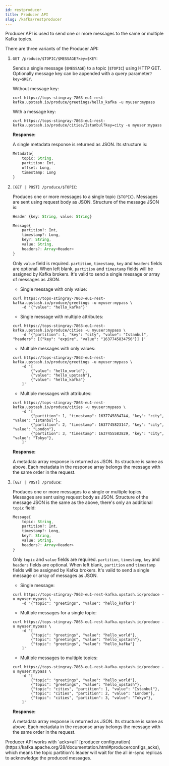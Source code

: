 ```yaml
---
id: restproducer
title: Producer API
slug: /kafka/restproducer
---
```


Producer API is used to send one or more messages to the same or multiple Kafka topics.

There are three variants of the Producer API:

1. `GET /produce/$TOPIC/$MESSAGE?key=$KEY`:

    Sends a single message (`$MESSAGE`) to a topic (`$TOPIC`) using HTTP GET. Optionally message key can be
    appended with a query parameter`?key=$KEY`.

    Without message key:

    ```shell
    curl https://tops-stingray-7863-eu1-rest-kafka.upstash.io/produce/greetings/hello_kafka -u myuser:mypass
    ```

    With a message key:

    ```shell
    curl https://tops-stingray-7863-eu1-rest-kafka.upstash.io/produce/cities/Istanbul?key=city -u myuser:mypass
    ```

    **Response:**

    A single metadata response is returned as JSON. Its structure is:

    ```typescript
    Metadata{
        topic: String,
        partition: Int,
        offset: Long,
        timestamp: Long
    }
    ```

2. `[GET | POST] /produce/$TOPIC`:

    Produces one or more messages to a single topic (`$TOPIC`). Messages are sent using request body as JSON.
    Structure of the message JSON is:

    ```typescript
    Header {key: String, value: String}

    Message{
        partition?: Int,
        timestamp?: Long,
        key?: String,
        value: String,
        headers?: Array<Header>
    }
    ```

    Only `value` field is required. `partition`, `timestamp`, `key` and `headers` fields are optional. When left blank,
    `partition` and `timestamp` fields will be assigned by Kafka brokers.
    It's valid to send a single message or array of messages as JSON.

    - Single message with only value:

    ```shell
    curl https://tops-stingray-7863-eu1-rest-kafka.upstash.io/produce/greetings -u myuser:mypass \
        -d '{"value": "hello_kafka"}'
    ```

    - Single message with multiple attributes:

    ```shell
    curl https://tops-stingray-7863-eu1-rest-kafka.upstash.io/produce/cities -u myuser:mypass \
        -d '{"partition": 1, "key": "city", "value": "Istanbul", "headers": [{"key": "expire", "value": "1637745834756"}] }'
    ```

    - Multiple messages with only values:

    ```shell
    curl https://tops-stingray-7863-eu1-rest-kafka.upstash.io/produce/greetings -u myuser:mypass \
        -d '[
            {"value": "hello_world"},
            {"value": "hello_upstash"},
            {"value": "hello_kafka"}
        ]'
    ```

    - Multiple messages with attributes:

    ```shell
    curl https://tops-stingray-7863-eu1-rest-kafka.upstash.io/produce/cities -u myuser:mypass \
        -d '[
            {"partition": 1, "timestamp": 1637745834744, "key": "city", "value": "Istanbul"},
            {"partition": 2, "timestamp": 1637745823147, "key": "city", "value": "London"},
            {"partition": 3, "timestamp": 1637455583829, "key": "city", "value": "Tokyo"},
        ]'
    ```

    **Response:**

    A metadata array response is returned as JSON. Its structure is same as above. Each metadata in the response
    array belongs the message with the same order in the request.

3. `[GET | POST] /produce`:

    Produces one or more messages to a single or multiple topics. Messages are sent using request body as JSON.
    Structure of the message JSON is the same as the above, there's only an additional `topic` field:

    ```typescript
    Message{
        topic: String,
        partition?: Int,
        timestamp?: Long,
        key?: String,
        value: String,
        headers?: Array<Header>
    }
    ```

    Only `topic` and `value` fields are required. `partition`, `timestamp`, `key` and `headers` fields are optional. When left blank,
    `partition` and `timestamp` fields will be assigned by Kafka brokers.
    It's valid to send a single message or array of messages as JSON.

    - Single message:

    ```shell
    curl https://tops-stingray-7863-eu1-rest-kafka.upstash.io/produce -u myuser:mypass \
        -d '{"topic": "greetings", "value": "hello_kafka"}'
    ```

    - Multiple messages for a single topic:

    ```shell
    curl https://tops-stingray-7863-eu1-rest-kafka.upstash.io/produce -u myuser:mypass \
        -d '[
            {"topic": "greetings", "value": "hello_world"},
            {"topic": "greetings", "value": "hello_upstash"},
            {"topic": "greetings", "value": "hello_kafka"}
        ]'
    ```

    - Multiple messages to multiple topics:

    ```shell
    curl https://tops-stingray-7863-eu1-rest-kafka.upstash.io/produce -u myuser:mypass \
        -d '[
            {"topic": "greetings", "value": "hello_world"},
            {"topic": "greetings", "value": "hello_upstash"},
            {"topic": "cities", "partition": 1, "value": "Istanbul"},
            {"topic": "cities", "partition": 2, "value": "London"},
            {"topic": "cities", "partition": 3, "value": "Tokyo"},
        ]'
    ```

    **Response:**

    A metadata array response is returned as JSON. Its structure is same as above. Each metadata in the response
    array belongs the message with the same order in the request.

<Info>
    Producer API works with `acks=all` [producer
    configuration](https://kafka.apache.org/28/documentation.html#producerconfigs_acks),
    which means the topic partition's leader will wait for the all in-sync
    replicas to acknowledge the produced messages.
</Info>
